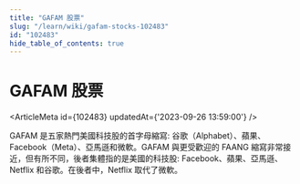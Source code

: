 ```yaml
---
title: "GAFAM 股票"
slug: "/learn/wiki/gafam-stocks-102483"
id: "102483"
hide_table_of_contents: true
---
```



# GAFAM 股票

<ArticleMeta id={102483} updatedAt={'2023-09-26 13:59:00'} />
<div className='border-solid border-b border-t-0 my-4 border-[var(--ifm-color-gray-300)]' />

GAFAM 是五家熱門美國科技股的首字母縮寫: 谷歌（Alphabet）、蘋果、Facebook（Meta）、亞馬遜和微軟。GAFAM 與更受歡迎的 FAANG 縮寫非常接近，但有所不同，後者集體指的是美國的科技股: Facebook、蘋果、亞馬遜、Netflix 和谷歌。在後者中，Netflix 取代了微軟。
